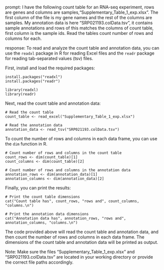 prompt:
I have the following count table for an RNA-seq experiment, rows are genes and columns are samples,"Supplementary_Table_1_exp.xlsx". The first column of the file is my gene names and the rest of the columns are samples. My annotation data is here "SRP021193.colData.tsv", it contains sample annotations and rows of this matches the columns of count table, first column is the sample ids. Read the tables count number of rows and columns for each.

response:
To read and analyze the count table and annotation data, you can use the `readxl` package in R for reading Excel files and the `readr` package for reading tab-separated values (tsv) files. 

First, install and load the required packages:

```
install.packages("readxl")
install.packages("readr")

library(readxl)
library(readr)
```

Next, read the count table and annotation data:

```
# Read the count table
count_table <- read_excel("Supplementary_Table_1_exp.xlsx")

# Read the annotation data
annotation_data <- read_tsv("SRP021193.colData.tsv")
```

To count the number of rows and columns in each data frame, you can use the `dim` function in R. 

```
# Count number of rows and columns in the count table
count_rows <- dim(count_table)[1]
count_columns <- dim(count_table)[2]

# Count number of rows and columns in the annotation data
annotation_rows <- dim(annotation_data)[1]
annotation_columns <- dim(annotation_data)[2]
```

Finally, you can print the results:

```
# Print the count table dimensions
cat("Count table has", count_rows, "rows and", count_columns, "columns.\n")

# Print the annotation data dimensions
cat("Annotation data has", annotation_rows, "rows and", annotation_columns, "columns.\n")
```

The code provided above will read the count table and annotation data, and then count the number of rows and columns in each data frame. The dimensions of the count table and annotation data will be printed as output.

Note: Make sure the files "Supplementary_Table_1_exp.xlsx" and "SRP021193.colData.tsv" are located in your working directory or provide the correct file paths accordingly.
